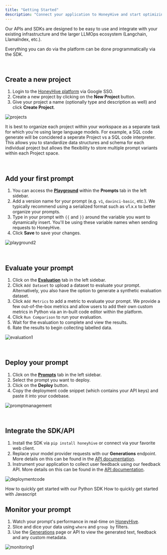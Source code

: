 ```yaml
---
title: "Getting Started"
description: "Connect your application to HoneyHive and start optimizing your prompts and models."
---
```


Our APIs and SDKs are designed to be easy to use and integrate with your existing infrastructure and the larger LLMOps ecosystem (Langchain, LlamaIndex, etc.). 

<Tip>Everything you can do via the platform can be done programmatically via the SDK.</Tip>

<br />

## Create a new project

1. Login to the [HoneyHive platform](https://app.honeyhive.ai) via Google SSO.
2. Create a new project by clicking on the **New Project** button.
3. Give your project a name (optionally type and description as well) and click **Create Project**.

![projects](/images/projects.png)

It is best to organize each project within your workspace as a separate task for which you're using large language models. For example, a SQL code generate will be concidered a seperate Project vs a SQL code interpreter. This allows you to standardize data structures and schema for each individual project but allows the flexibility to store multiple prompt variants within each Project space.

<br />

## Add your first prompt

1. You can access the [**Playground**](https://app.honeyhive.ai/playground) within the **Prompts** tab in the left sidebar.
2. Add a version name for your prompt (e.g. `v1`, `davinci-basic`, etc.). We typically recommend using a serialized format such as v1.x.x to better organize your prompts.
3. Type in your prompt with `{{` and `}}` around the variable you want to dynamically insert. You'll be using these variable names when sending requests to HoneyHive.
4. Click **Save** to save your changes.

![playground2](/images/playground2.png)

<br />

## Evaluate your prompt

1. Click on the [**Evaluation**](https://app.honeyhive.ai/evaluate) tab in the left sidebar.
2. Click `Add Dataset` to upload a dataset to evaluate your prompt. Alternatively, you also have the option to generate a synthetic evaluation dataset.
3. Click `Add Metrics` to add a metric to evaluate your prompt. We provide a few out-of-the-box metrics and allow users to add their own custom metrics in Python via an in-built code editor within the platform.
4. Click `Run Comparison` to run your evaluation.
5. Wait for the evaluation to complete and view the results.
6. Rate the results to begin collecting labelled data.

![evaluation1](/images/evaluation1.png)

<br />

## Deploy your prompt

1. Click on the [**Prompts**](https://app.honeyhive.ai/prompts) tab in the left sidebar.
2. Select the prompt you want to deploy.
3. Click on the **Deploy** button.
4. Copy the deployment code snippet (which contains your API keys) and paste it into your codebase.

![promptmanagement](/images/promptmanagement.png)

<br />

## Integrate the SDK/API

1. Install the SDK via `pip install honeyhive` or connect via your favorite web client.
2. Replace your model provider requests with our **Generations** endpoint. More details on this can be found in the [API documentation](/api-reference/generations).
3. Instrument your application to collect user feedback using our feedback API. More details on this can be found in the [API documentation](/api-reference/feedback).

![deploymentcode](/images/deploymentcode.png)

<CardGroup>
  <Card title="Python Quickstart" icon="rectangle-terminal" href="/python-quickstart">
    How to quickly get started with our Python SDK
  </Card>
  <Card title="Javascript Quickstart" icon="rectangle-terminal" href="/js-quickstart">
    How to quickly get started with Javascript
  </Card>
</CardGroup>

<br />

## Monitor your prompt

1. Watch your prompt's performance in real-time on [HoneyHive](https://app.honeyhive.ai/dashboard).
2. Slice and dice your data using `where` and `group by` filters.
3. Use the [Generations](https://app.honeyhive.ai/datasets/generations) page or API to view the generated text, feedback and any custom metadata.

![monitoring1](/images/monitoring1.png)
